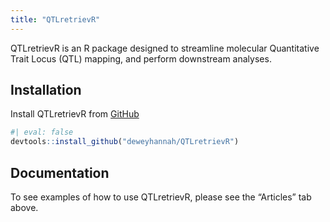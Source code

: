 ```yaml
---
title: "QTLretrievR"
---
```


QTLretrievR is an R package designed to streamline molecular Quantitative Trait Locus (QTL) mapping, and perform downstream analyses. 

## Installation

Install QTLretrievR from [GitHub](https://github.com/deweyhannah/QTLretrievR)
```r
#| eval: false
devtools::install_github("deweyhannah/QTLretrievR")
```

## Documentation

To see examples of how to use QTLretrievR, please see the "Articles" tab above.
